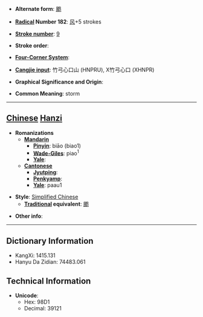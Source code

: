 * '''Alternate form''': [[颮]]

* '''[[Wiktionary:Chinese radical index| Radical]] Number 182''': [[Wiktionary:Chinese radical index 风|风]]+5 strokes

* '''[[Wiktionary:Chinese total strokes index|Stroke number]]''': [[Wiktionary:Chinese total strokes index 9|9]]

* '''Stroke order''': 

* '''[[Wiktionary:Chinese four corner index|Four-Corner System]]''': 

* '''[[Wiktionary:Chinese Cangjie index|Cangjie input]]''': 竹弓心口山 (HNPRU), X竹弓心口 (XHNPR)

* '''Graphical Significance and Origin''': 

* '''Common Meaning''': storm

----

== [[Chinese]] [[Hanzi]] ==

* '''Romanizations'''
** '''[[Mandarin]]'''
*** '''[[Pinyin]]''': biāo (biao1)
*** '''[[Wade-Giles]]''': piao<sup>1</sup>
*** '''[[Yale]]''': 
** '''[[Cantonese]]'''
*** '''[[Jyutping]]''':
*** '''[[Penkyamp]]''': 
*** '''[[Yale]]''': paau1

* '''Style''': [[Simplified Chinese]] 
** '''[[Traditional Chinese|Traditional]] equivalent''': [[颮]]

* '''Other info''': 

----

== Dictionary Information ==

* KangXi: 1415.131
* Hanyu Da Zidian: 74483.061

== Technical Information ==

* '''Unicode''':
** Hex: 98D1
** Decimal: 39121